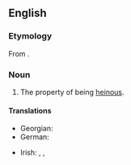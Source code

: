 ==English==

===Etymology===
From {{affix|en|heinous|-ness}}.
{{root|en|ine-pro|*keh₂d-}}

===Noun===
{{en-noun|-|+}}

# The property of being [[heinous]].

====Translations====
{{trans-top|the property of being heinous}}
* Georgian: {{t|ka|საზიზღრობა}}
* German: {{t+|de|Schwärze|f}}
{{trans-mid}}
* Irish: {{t|ga|gráiniúlacht|f}}, {{t|ga|fuafaireacht|f}}, {{t|ga|uafás|m}}
{{trans-bottom}}
